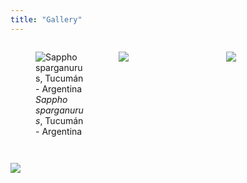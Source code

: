 ```yaml
---
title: "Gallery"
---
```


::: {style="display: grid;grid-template-columns: repeat(auto-fill, minmax(150px, 1fr));grid-gap: 1em;"}



![*Sappho sparganurus*, Tucumán - Argentina](photos/sappho_sparganurus.jpg){group="my-gallery"}

![](photos/IMG_2983.jpg){group="my-gallery"}

![](photos/iris.jpg){group="my-gallery"}


![](photos/pascual.jpg){group="my-gallery"}
:::